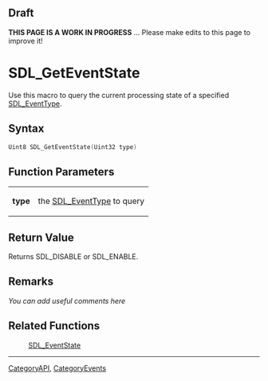 == Draft ==

'''THIS PAGE IS A WORK IN PROGRESS''' ... Please make edits to this page to improve it!


<!-- #You will need to remove the line #acl All:read above in order to be able to save the new page.  Do not remove any other content above this comment.  You may delete this comment before you save. -->

<!-- #*^*^*^*^*See https://wiki.libsdl.org/SGFunctions for details on editing this page*^*^*^*^* -->


= SDL_GetEventState =
Use this macro to query the current processing state of a specified [[SDL_EventType]].




== Syntax ==
<syntaxhighlight lang='c++'>
Uint8 SDL_GetEventState(Uint32 type)
</syntaxhighlight>


== Function Parameters ==
{|
|'''type'''
|the [[SDL_EventType]] to query
|}


== Return Value ==
Returns SDL_DISABLE or SDL_ENABLE.



== Remarks ==
''You can add useful comments here''

<!-- #Leave this section as-is unless you have a remark to put in.  In that case, replace ''You can add useful comments here'' with your remark(s) following the Style Guide instructions.  Leave the rest of the markup alone and delete this comment. -->


== Related Functions ==
:[[SDL_EventState]]


----
[[CategoryAPI]], [[CategoryEvents]]
<!-- #See the Style Guide for instructions on editing the footer. -->
